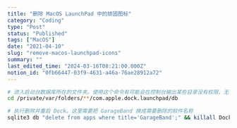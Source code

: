 ```yaml
---
title: "删除 MacOS LaunchPad 中的顽固图标"
category: "Coding"
type: "Post"
status: "Published"
tags: ["MacOS"]
date: "2021-04-10"
slug: "remove-macos-launchpad-icons"
summary: ""
last_edited_time: "2024-03-16T08:21:00.000Z"
notion_id: "0fb66447-03f9-4631-a46a-76ae28912a72"
---
```



```bash
# 进入启动台数据库所在的文件夹。使用这个命令有可能会在控制台输出某些目录没有权限，无视即可
cd /private/var/folders/**/com.apple.dock.launchpad/db

# 执行删除并重启 Dock。这里需要把 GarageBand 换成需要删除的软件名称
sqlite3 db "delete from apps where title='GarageBand';" && killall Dock
```

